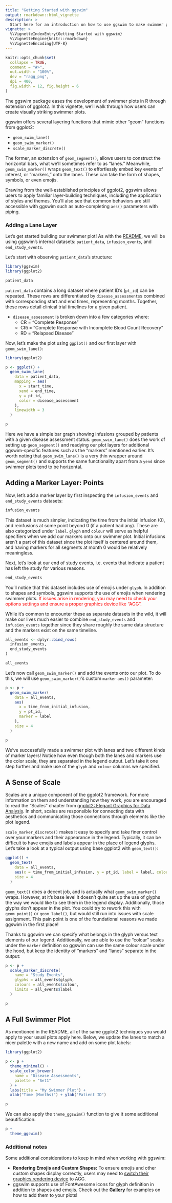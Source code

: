 ```yaml
---
title: "Getting Started with ggswim"
output: rmarkdown::html_vignette
description: >
  Start here for an introduction on how to use ggswim to make swimmer plots.
vignette: >
  %\VignetteIndexEntry{Getting Started with ggswim}
  %\VignetteEngine{knitr::rmarkdown}
  %\VignetteEncoding{UTF-8}
---
```


```r
knitr::opts_chunk$set(
  collapse = TRUE,
  comment = "#>",
  out.width = "100%",
  dev = "ragg_png",
  dpi = 400,
  fig.width = 12, fig.height = 6
)
```

The ggswim package eases the development of swimmer plots in R through extension of ggplot2. In this vignette, we'll walk through how users can create visually striking swimmer plots.

ggswim offers several layering functions that mimic other "geom" functions from ggplot2: 

- `geom_swim_lane()`
- `geom_swim_marker()`
- `scale_marker_discrete()`

The former, an extension of `geom_segment()`, allows users to construct the horizontal bars, what we'll sometimes refer to as "lanes." Meanwhile, `geom_swim_marker()` wraps `geom_text()` to effortlessly embed key events of interest, or "markers," onto the lanes. These can take the form of shapes, symbols, or even emojis.

Drawing from the well-established principles of ggplot2, ggswim allows users to apply familiar layer-building techniques, including the application of styles and themes. You'll also see that common behaviors are still accessible with ggswim such as auto-completing `aes()` parameters with piping.

### Adding a Lane Layer

Let's get started building our swimmer plot! As with the [README](https://chop-cgtinformatics.github.io/ggswim/index.html), we will be using ggswim's internal datasets: `patient_data`, `infusion_events`, and `end_study_events`. 

Let's start with observing `patient_data`'s structure:

```r
library(ggswim)
library(ggplot2)

patient_data
```

`patient_data` contains a long dataset where patient ID's (`pt_id`) can be repeated. These rows are differentiated by `disease_assessments`s combined with corresponding start and end times, representing months. Together, these rows detail clinical trial timelines for a given patient.

- `disease_assessment` is broken down into a few categories where:
   - CR = "Complete Response"
   - CRi = "Complete Response with Incomplete Blood Count Recovery"
   - RD = "Relapsed Disease"

Now, let's make the plot using `ggplot()` and our first layer with `geom_swim_lane()`:

```r
library(ggplot2)

p <- ggplot() +
  geom_swim_lane(
    data = patient_data,
    mapping = aes(
      x = start_time,
      xend = end_time,
      y = pt_id,
      color = disease_assessment
    ),
    linewidth = 3
  )

p
```

Here we have a simple bar graph showing infusions grouped by patients with a given disease assessment status. `geom_swim_lane()` does the work of setting up `geom_segment()` and readying our plot layers for additional ggswim-specific features such as the "markers" mentioned earlier. It's worth noting that `geom_swim_lane()` is a very thin wrapper around `geom_segment()` and supports the same functionality apart from a `yend` since swimmer plots tend to be horizontal.

## Adding a Marker Layer: Points

Now, let's add a marker layer by first inspecting the `infusion_events` and `end_study_events` datasets:

```r
infusion_events
```

This dataset is much simpler, indicating the time from the initial infusion (0), and reinfusions at some point beyond 0 (if a patient had any). These are also categorized under `label`. `glyph` and `colour` will serve as helpful specifiers when we add our markers onto our swimmer plot. Initial infusions aren't a part of this dataset since the plot itself is centered around them, and having markers for all segments at month 0 would be relatively meaningless.


Next, let's look at our end of study events, i.e. events that indicate a patient has left the study for various reasons.

```r
end_study_events
```

You'll notice that this dataset includes use of emojis under `glyph`. In addition to shapes and symbols, ggswim supports the use of emojis when rendering swimmer plots. <span style="color:red">If issues arise in rendering, you may need to check your options settings and ensure a proper graphics device like "AGG".</span>

While it's common to encounter these as separate datasets in the wild, it will make our lives much easier to combine `end_study_events` and `infusion_events` together since they share roughly the same data structure and the markers exist on the same timeline.

```r
all_events <- dplyr::bind_rows(
  infusion_events,
  end_study_events
)

all_events
```

Let's now call `geom_swim_marker()` and add the events onto our plot. To do this, we will use `geom_swim_marker()`'s custom `marker` `aes()` parameter:

```r
p <- p +
  geom_swim_marker(
    data = all_events,
    aes(
      x = time_from_initial_infusion,
      y = pt_id,
      marker = label
    ),
    size = 4
  )

p
```

We've successfully made a swimmer plot with lanes and two different kinds of marker layers! Notice how even though both the lanes and markers use the color scale, they are separated in the legend output. Let's take it one step further and make use of the `glyph` and `colour` columns we specified.

## A Sense of Scale

Scales are a unique component of the ggplot2 framework. For more information on them and understanding how they work, you are encouraged to read the "Scales" chapter from [ggplot2: Elegant Graphics for Data Analysis](https://ggplot2-book.org/scales). In short, scales are responsible for connecting data with aesthetics and communicating those connections through elements like the plot legend.

`scale_marker_discrete()` makes it easy to specify and take finer control over your markers and their appearance in the legend. Typically, it can be difficult to have emojis and labels appear in the place of legend glyphs. Let's take a look at a typical output using base ggplot2 with `geom_text()`:

```r
ggplot() +
  geom_text(
    data = all_events,
    aes(x = time_from_initial_infusion, y = pt_id, label = label, colour = glyph),
    size = 4
  )
```

`geom_text()` does a decent job, and is actually what `geom_swim_marker()` wraps. However, at it's base level it doesn't quite set up the use of glyphs the way we would like to see them in the legend display. Additionally, those glyphs don't appear in the plot. You could try to rework this with `geom_point()` or `geom_label()`, but would still run into issues with scale assignment. This pain point is one of the foundational reasons we made ggswim in the first place!

Thanks to ggswim we can specify what belongs in the glyph versus text elements of our legend. Additionally, we are able to use the "colour" scales under the `marker` definition so ggswim can use the same colour scale under the hood, but keep the identity of "markers" and "lanes" separate in the output:

```r
p <- p +
  scale_marker_discrete(
    name = "Study Events",
    glyphs = all_events$glyph,
    colours = all_events$colour,
    limits = all_events$label
  )

p
```


## A Full Swimmer Plot

As mentioned in the README, all of the same ggplot2 techniques you would apply to your usual plots apply here. Below, we update the lanes to match a nicer palette with a new name and add on some plot labels:

```r
library(ggplot2)

p <- p +
  theme_minimal() +
  scale_color_brewer(
    name = "Disease Assessments",
    palette = "Set1"
  ) +
  labs(title = "My Swimmer Plot") +
  xlab("Time (Months)") + ylab("Patient ID")

p
```

We can also apply the `theme_ggswim()` function to give it some additional beautification:

```r
p +
  theme_ggswim()
```

### Additional notes

Some additional considerations to keep in mind when working with ggswim:

- **Rendering Emojis and Custom Shapes:** To ensure emojis and other custom shapes display correctly, users may need to [switch their graphics rendering device](https://support.posit.co/hc/en-us/articles/360017886674-Troubleshooting-RStudio-Rendering-Errors) to AGG.
- ggswim supports use of FontAwesome icons for glyph definition in addition to shapes and emojis. Check out the [**Gallery**](https://chop-cgtinformatics.github.io/ggswim/articles/gallery.html) for examples on how to add them to your plots!
